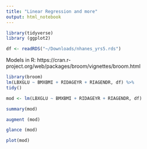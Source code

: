 ```yaml
---
title: "Linear Regression and more"
output: html_notebook
---
```


```r
library(tidyverse)
library (ggplot2)
```

```r
df <- readRDS("~/Downloads/nhanes_yrs5.rds")
```

Models in R: https://cran.r-project.org/web/packages/broom/vignettes/broom.html
```r
library(broom)
lm(LBXGLU ~ BMXBMI + RIDAGEYR + RIAGENDR, df) %>%
tidy()

mod <- lm(LBXGLU ~ BMXBMI + RIDAGEYR + RIAGENDR, df)

summary(mod)

```

```r
augment (mod)
```

```r
glance (mod)
```

```r
plot(mod)
```

